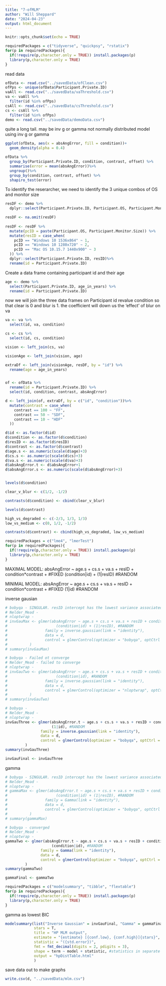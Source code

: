 ```yaml
---
title: "7-ofMLM"
author: "Will Sheppard"
date: "2024-04-23"
output: html_document
---
```


```r
knitr::opts_chunk$set(echo = TRUE)
```

```r

requiredPackages = c("tidyverse", "quickpsy", "rstatix")
for(p in requiredPackages){
  if(!require(p,character.only = TRUE)) install.packages(p)
  library(p,character.only = TRUE)
}

```

read data 
```r

ofData <- read.csv("../savedData/ofClean.csv")
ofPps <- unique(ofData$Participant.Private.ID)
vaAll <- read.csv("../savedData/vaThreshold.csv")
va <- vaAll %>%
  filter(id %in% ofPps)
csAll <- read.csv("../savedData/csThreshold.csv")
cs <- csAll %>%
  filter(id %in% ofPps)
demo <- read.csv("../savedData/demoData.csv")
```

quite a long tail. may be inv g or gamma
not normally distributed
model using inv g or gamma
```r
ggplot(ofData, aes(x = absAngError, fill = condition))+
  geom_density(alpha = 0.4)

ofData %>%
  group_by(Participant.Private.ID, condition, contrast, offset) %>%
  summarise(error = mean(absAngError))%>%
  ungroup()%>%
  group_by(condition, contrast, offset) %>%
  shapiro_test(error)
```

To identify the reserarcher, we need to identify the 3 unique combos of OS and monitor size
```r

resDF <- demo %>%
  dplyr::select(Participant.Private.ID, Participant.OS, Participant.Monitor.Size) 

resDF <- na.omit(resDF)
  
resDF <- resDF %>%
  mutate(pcID = paste(Participant.OS, Participant.Monitor.Size)) %>%
  mutate(resID = case_when(
    pcID == "Windows 10 1536x864" ~ 1,
    pcID == "Windows 10 1280x720" ~ 2,
    pcID == "Mac OS 10.15.7 1440x900" ~ 3
  )) %>%
  dplyr::select(Participant.Private.ID, resID)%>%
  rename(id = Participant.Private.ID)

```

Create a data frame containing participant id and their age
```r

age <- demo %>%
  select(Participant.Private.ID, age_in_years) %>%
  rename(id = Participant.Private.ID)

```

now we will join the three data frames on Participant id 
revalue condition so that clear is 0 and blur is 1. the coefficient will down us the 'effect' of blur on va
```r

va <- va %>%
  select(id, va, condition)

cs <- cs %>%
  select(id, cs, condition)

vision <- left_join(cs, va)

visionAge <- left_join(vision, age)

extraDf <- left_join(visionAge, resDF, by = "id") %>%
  rename(age = age_in_years)


of <- ofData %>%
  rename(id = Participant.Private.ID) %>%
  select(id, condition, contrast, absAngError)

d <- left_join(of, extraDf, by = c("id", "condition"))%>% 
  mutate(contrast = case_when(
    contrast == 100 ~ "FF",
    contrast == 50 ~ "SDF",
    contrast == 10 ~ "HDF"
  ))

d$id <- as.factor(d$id)
d$condition <- as.factor(d$condition)
d$resID <- as.factor(d$resID)
d$contrast <- as.factor(d$contrast)
d$age.s <- as.numeric(scale(d$age)+3)
d$cs.s <- as.numeric(scale(d$cs)+3)
d$va.s <- as.numeric(scale(d$va)+3)
d$absAngError.t <- d$absAngError+1
d$absAngError.s <- as.numeric(scale(d$absAngError)+3)


levels(d$condition)

clear_v_blur <- c(1/2, -1/2)

contrasts(d$condition) <- cbind(clear_v_blur)

levels(d$contrast)

high_vs_degraded <- c(-2/3, 1/3, 1/3)
low_vs_medium <- c(0, 1/2, -1/2)

contrasts(d$contrast) <- cbind(high_vs_degraded, low_vs_medium)

```

```r

requiredPackages = c("lme4", "lmerTest")
for(p in requiredPackages){
  if(!require(p,character.only = TRUE)) install.packages(p)
  library(p,character.only = TRUE)
}

```

MAXIMAL MODEL: absAngError ~ age.s + cs.s + va.s + resID + condition*contrast + #FIXED
                  (condition|id) + (1|resID) #RANDOM
                  
                  
MINIMAL MODEL: absAngError ~ age.s + cs.s + va.s + resID + condition*contrast + #FIXED
                  (1|id) #RANDOM

inverse gausian
```r

# bobyqa - SINGULAR. resID intercept has the lowest variance associated with it. remove
# Nelder_Mead - 
# nloptwrap - 
# invGauMax <- glmer(absAngError ~ age.s + cs.s + va.s + resID + condition*contrast + #FIXED
#                      (condition|id) + (1|resID), #RANDOM
#                 family = inverse.gaussian(link = "identity"),
#                 data = d,
#                 control = glmerControl(optimizer = "bobyqa", optCtrl = list(maxfun = 10000000))
#          )
# summary(invGauMax)

# bobyqa - Failed ot converge
# Nelder_Mead - failed to converge
# nloptwrap - 
# invGauTwo <- glmer(absAngError ~ age.s + cs.s + va.s + resID + condition*contrast + #FIXED
#                      (condition|id), #RANDOM
#                 family = inverse.gaussian(link = "identity"),
#                 data = d,
#                 control = glmerControl(optimizer = "nloptwrap", optCtrl = list(maxfun = 10000000))
#          )
# summary(invGauTwo)

# bobyqa - 
# Nelder_Mead - 
# nloptwrap - 
invGauThree <- glmer(absAngError.t ~ age.s + cs.s + va.s + resID + condition*contrast + #FIXED
                     (1|id), #RANDOM
                family = inverse.gaussian(link = "identity"),
                data = d,
                control = glmerControl(optimizer = "bobyqa", optCtrl = list(maxfun = 10000000))
         )
summary(invGauThree)

invGauFinal <- invGauThree
```

gamma
```r

# bobyqa - SINGULAR. resID intercept has the lowest variance associated with it. remove
# Nelder_Mead - 
# nloptwrap - 
# gammaMax <- glmer(absAngError.t ~ age.s + cs.s + va.s + resID + condition*contrast + #FIXED
#                      (condition|id) + (1|resID), #RANDOM
#                 family = Gamma(link = "identity"),
#                 data = d,
#                 control = glmerControl(optimizer = "bobyqa", optCtrl = list(maxfun = 10000000))
#          )
# summary(gammaMax)

# bobyqa - converged
# Nelder_Mead - 
# nloptwrap - 
gammaTwo <- glmer(absAngError.t ~ age.s + cs.s + va.s + resID + condition*contrast + #FIXED
                     (condition|id), #RANDOM
                family = Gamma(link = "identity"),
                data = d,
                control = glmerControl(optimizer = "bobyqa", optCtrl = list(maxfun = 10000000))
         )
summary(gammaTwo)

gammaFinal <- gammaTwo
```

```r

requiredPackages = c("modelsummary", "tibble", "flextable")
for(p in requiredPackages){
  if(!require(p,character.only = TRUE)) install.packages(p)
  library(p,character.only = TRUE)
}

```

gamma as lowest BIC
```r

modelsummary(list("Inverse Gaussian" = invGauFinal, "Gamma" = gammaFinal), 
             stars = T, 
             title = "HP MLM output",
             estimate = "{estimate} [{conf.low}, {conf.high}]{stars}",
             statistic = "({std.error})",
             fmt = fmt_decimal(digits = 2, pdigits = 3),
             shape = term ~ model + statistic, #statistics in separate columns
             output = "hpDistTable.html"
             )
```

save data out to make graphs
```r

write.csv(d, "../savedData/mlm.csv")
```